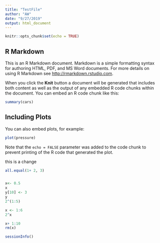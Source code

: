 ```yaml
---
title: "TestFile"
author: "AW"
date: "9/27/2019"
output: html_document
---
```


```r
knitr::opts_chunk$set(echo = TRUE)
```

## R Markdown

This is an R Markdown document. Markdown is a simple formatting syntax for authoring HTML, PDF, and MS Word documents. For more details on using R Markdown see <http://rmarkdown.rstudio.com>.

When you click the **Knit** button a document will be generated that includes both content as well as the output of any embedded R code chunks within the document. You can embed an R code chunk like this:

```r
summary(cars)
```

## Including Plots

You can also embed plots, for example:

```r
plot(pressure)
```

Note that the `echo = FALSE` parameter was added to the code chunk to prevent printing of the R code that generated the plot.

this is a change


```r
all.equal(1+ 2, 3)


x<- 0.5
x
y[10] <- 3
y
2^(1:5)

x <- 1:6
2^x

x+ 1:10
rm(x)

sessionInfo()



```

